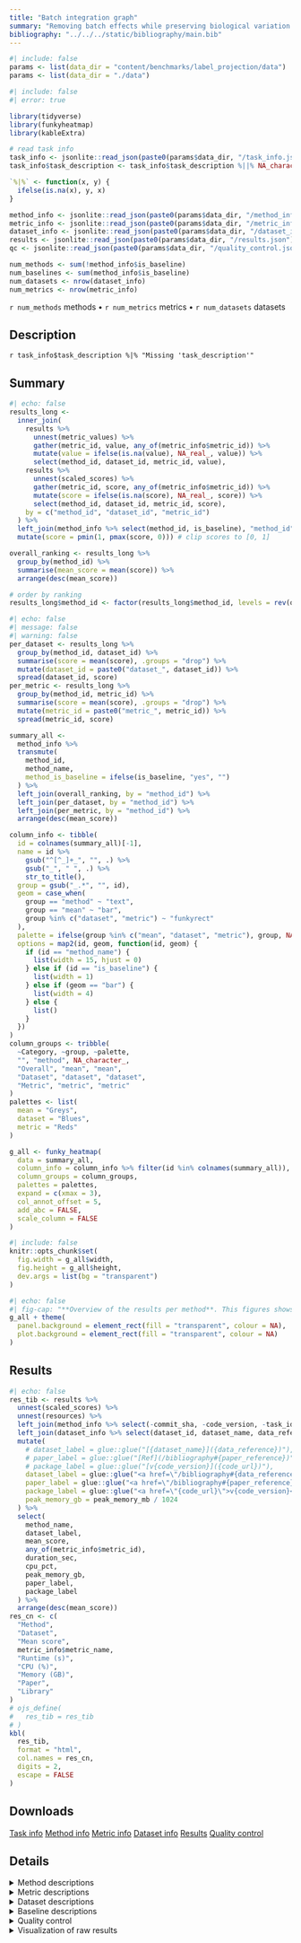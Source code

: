```yaml
---
title: "Batch integration graph"
summary: "Removing batch effects while preserving biological variation (graph output)"
bibliography: "../../../static/bibliography/main.bib"
---
```




```r
#| include: false
params <- list(data_dir = "content/benchmarks/label_projection/data")
params <- list(data_dir = "./data")
```


```r
#| include: false
#| error: true

library(tidyverse)
library(funkyheatmap)
library(kableExtra)

# read task info
task_info <- jsonlite::read_json(paste0(params$data_dir, "/task_info.json"))
task_info$task_description <- task_info$task_description %||% NA_character_

`%|%` <- function(x, y) {
  ifelse(is.na(x), y, x)
}

method_info <- jsonlite::read_json(paste0(params$data_dir, "/method_info.json"), simplifyVector = TRUE)
metric_info <- jsonlite::read_json(paste0(params$data_dir, "/metric_info.json"), simplifyVector = TRUE)
dataset_info <- jsonlite::read_json(paste0(params$data_dir, "/dataset_info.json"), simplifyVector = TRUE)
results <- jsonlite::read_json(paste0(params$data_dir, "/results.json"), simplifyVector = TRUE)
qc <- jsonlite::read_json(paste0(params$data_dir, "/quality_control.json"), simplifyVector = TRUE)

num_methods <- sum(!method_info$is_baseline)
num_baselines <- sum(method_info$is_baseline)
num_datasets <- nrow(dataset_info)
num_metrics <- nrow(metric_info)
```

:::{.content-hidden}
`r num_methods` methods • `r num_metrics` metrics • `r num_datasets` datasets
:::

## Description 
`r task_info$task_description %|% "Missing 'task_description'"`

## Summary

```r
#| echo: false
results_long <-
  inner_join(
    results %>%
      unnest(metric_values) %>%
      gather(metric_id, value, any_of(metric_info$metric_id)) %>%
      mutate(value = ifelse(is.na(value), NA_real_, value)) %>%
      select(method_id, dataset_id, metric_id, value),
    results %>%
      unnest(scaled_scores) %>%
      gather(metric_id, score, any_of(metric_info$metric_id)) %>%
      mutate(score = ifelse(is.na(score), NA_real_, score)) %>%
      select(method_id, dataset_id, metric_id, score),
    by = c("method_id", "dataset_id", "metric_id")
  ) %>%
  left_join(method_info %>% select(method_id, is_baseline), "method_id") %>%
  mutate(score = pmin(1, pmax(score, 0))) # clip scores to [0, 1]

overall_ranking <- results_long %>%
  group_by(method_id) %>%
  summarise(mean_score = mean(score)) %>%
  arrange(desc(mean_score))

# order by ranking
results_long$method_id <- factor(results_long$method_id, levels = rev(overall_ranking$method_id))
```

```r
#| echo: false
#| message: false
#| warning: false
per_dataset <- results_long %>%
  group_by(method_id, dataset_id) %>%
  summarise(score = mean(score), .groups = "drop") %>%
  mutate(dataset_id = paste0("dataset_", dataset_id)) %>%
  spread(dataset_id, score)
per_metric <- results_long %>%
  group_by(method_id, metric_id) %>%
  summarise(score = mean(score), .groups = "drop") %>%
  mutate(metric_id = paste0("metric_", metric_id)) %>%
  spread(metric_id, score)

summary_all <- 
  method_info %>%
  transmute(
    method_id,
    method_name,
    method_is_baseline = ifelse(is_baseline, "yes", "")
  ) %>%
  left_join(overall_ranking, by = "method_id") %>%
  left_join(per_dataset, by = "method_id") %>%
  left_join(per_metric, by = "method_id") %>%
  arrange(desc(mean_score))

column_info <- tibble(
  id = colnames(summary_all)[-1],
  name = id %>%
    gsub("^[^_]+_", "", .) %>%
    gsub("_", " ", .) %>%
    str_to_title(),
  group = gsub("_.*", "", id),
  geom = case_when(
    group == "method" ~ "text",
    group == "mean" ~ "bar",
    group %in% c("dataset", "metric") ~ "funkyrect"
  ),
  palette = ifelse(group %in% c("mean", "dataset", "metric"), group, NA_character_),
  options = map2(id, geom, function(id, geom) {
    if (id == "method_name") {
      list(width = 15, hjust = 0)
    } else if (id == "is_baseline") {
      list(width = 1)
    } else if (geom == "bar") {
      list(width = 4)
    } else {
      list()
    }
  })
)
column_groups <- tribble(
  ~Category, ~group, ~palette,
  "", "method", NA_character_,
  "Overall", "mean", "mean",
  "Dataset", "dataset", "dataset",
  "Metric", "metric", "metric"
)
palettes <- list(
  mean = "Greys",
  dataset = "Blues",
  metric = "Reds"
)

g_all <- funky_heatmap(
  data = summary_all,
  column_info = column_info %>% filter(id %in% colnames(summary_all)),
  column_groups = column_groups,
  palettes = palettes,
  expand = c(xmax = 3),
  col_annot_offset = 5,
  add_abc = FALSE,
  scale_column = FALSE
)
```

```r
#| include: false
knitr::opts_chunk$set(
  fig.width = g_all$width,
  fig.height = g_all$height,
  dev.args = list(bg = "transparent")
)
```

```r
#| echo: false
#| fig-cap: "**Overview of the results per method**. This figures shows the mean of the scaled scores (group Overall), the mean scores per dataset (group Dataset) and the mean scores per metric (group Metric)."
g_all + theme(
  panel.background = element_rect(fill = "transparent", colour = NA),
  plot.background = element_rect(fill = "transparent", colour = NA)
)
```


:::{.content-hidden}
## Results

```r
#| echo: false
res_tib <- results %>%
  unnest(scaled_scores) %>%
  unnest(resources) %>%
  left_join(method_info %>% select(-commit_sha, -code_version, -task_id), by = "method_id") %>%
  left_join(dataset_info %>% select(dataset_id, dataset_name, data_reference), by = "dataset_id") %>%
  mutate(
    # dataset_label = glue::glue("[{dataset_name}]({data_reference})"),
    # paper_label = glue::glue("[Ref](/bibliography#{paper_reference})"),
    # package_label = glue::glue("[v{code_version}]({code_url})"),
    dataset_label = glue::glue("<a href=\"/bibliography#{data_reference}\">{dataset_name}</a>"),
    paper_label = glue::glue("<a href=\"/bibliography#{paper_reference}\">Ref</a>"),
    package_label = glue::glue("<a href=\"{code_url}\">v{code_version}</a>"),
    peak_memory_gb = peak_memory_mb / 1024
  ) %>%
  select(
    method_name,
    dataset_label,
    mean_score,
    any_of(metric_info$metric_id),
    duration_sec,
    cpu_pct,
    peak_memory_gb,
    paper_label,
    package_label
  ) %>%
  arrange(desc(mean_score))
res_cn <- c(
  "Method",
  "Dataset",
  "Mean score",
  metric_info$metric_name,
  "Runtime (s)",
  "CPU (%)",
  "Memory (GB)",
  "Paper",
  "Library"
)
# ojs_define(
#   res_tib = res_tib
# )
kbl(
  res_tib,
  format = "html",
  col.names = res_cn,
  digits = 2,
  escape = FALSE
)
```
:::

## Downloads

<a href="data/task_info.json" class="btn btn-secondary">Task info</a>
<a href="data/method_info.json" class="btn btn-secondary">Method info</a>
<a href="data/metric_info.json" class="btn btn-secondary">Metric info</a>
<a href="data/dataset_info.json" class="btn btn-secondary">Dataset info</a>
<a href="data/results.json" class="btn btn-secondary">Results</a>
<a href="data/quality_control.json" class="btn btn-secondary">Quality control</a>

## Details

<details><summary>Method descriptions</summary>

```r
#| echo: false
# show each method just once
lines <- pmap_chr(method_info, function(method_name, method_description, paper_reference, code_url, ...) {
  if (!is.na(code_url)) {
    method_name <- glue::glue("[{method_name}]({code_url})")
  }
  ref <- 
    if (!is.na(paper_reference)) {
      glue::glue(" [[{paper_reference}]](/bibliography#{paper_reference})")
    } else {
      ""
    }
  summ <- (method_description %|% "Missing 'method_description'") %>% str_replace_all("\\. *$", "")
  glue::glue("* **{method_name}**: {summ}.{ref}")
})
knitr::asis_output(lines)
```
</details>

<details><summary>Metric descriptions</summary>

```r
#| echo: false
lines <- pmap_chr(metric_info, function(metric_name, metric_description, paper_reference, ...) {
  ref <- 
    if (!is.na(paper_reference)) {
      glue::glue(" [[{paper_reference}]](/bibliography#{paper_reference})")
    } else {
      ""
    }
  summ <- (metric_description %|% "Missing 'metric_description'") %>% str_replace_all("\\. *$", "")
  glue::glue("* **{metric_name}**: {summ}.{ref}")
})
knitr::asis_output(lines)
```
</details>

<details><summary>Dataset descriptions</summary>

```r
#| echo: false
lines <- pmap_chr(dataset_info, function(dataset_name, dataset_description, data_reference, ...) {
  ref <- 
    if (!is.na(data_reference)) {
      glue::glue(" [[{data_reference}]](/bibliography#{data_reference})")
    } else {
      ""
    }
  summ <- (dataset_description %|% "Missing 'dataset_description'") %>% str_replace_all("\\. *$", "")
  glue::glue("* **{dataset_name}**: {summ}.{ref}")
})
knitr::asis_output(lines)
```
</details>

<details><summary>Baseline descriptions</summary>

```r
#| echo: false
baselines <- method_info %>% filter(is_baseline)
lines <- pmap_chr(baselines, function(method_name, method_description, reference, code_url, ...) {
  summ <- (method_description %|% "Missing 'method_description'") %>% str_replace_all("\\. *$", "")
  glue::glue("* **{method_name}**: {summ}.")
})
knitr::asis_output(lines)
```
</details>

<details><summary>Quality control</summary>

```r
#| echo: false
qc_print <- qc %>% 
  filter(severity > 0) %>%
  mutate(
    test = case_when(
      severity == 0 ~ "✓",
      severity == 1 ~ "✗",
      severity == 2 ~ "✗✗",
      TRUE ~ "✗✗✗"
    ),
    color = ifelse(severity == 0, "green", "red")
  ) %>%
  arrange(desc(severity_value), category, name)

if (nrow(qc_print) > 0) {
  qc_print %>% 
    transmute(
      Category = category,
      Name = name,
      Value = value,
      Condition = code,
      Severity = test
    ) %>%
    kbl(format = "html") %>%
    kable_styling() %>%
    kable_paper() %>%
    column_spec(
      5, 
      color = qc_print$color
    ) %>%
    column_spec(
      1:5,
      tooltip = qc_print$message
    )
} else {
  knitr::asis_output("✓ All checks succeeded!")
}
```

</details>

<details><summary>Visualization of raw results</summary>

```r
#| include: false
knitr::opts_chunk$set(
  fig.width = 10,
  fig.height = nrow(method_info) * nrow(metric_info) / 4
)
```

```r
ggplot(results_long %>% arrange(method_id)) +
  geom_vline(aes(xintercept = x), tibble(x = c(0, 1)), linetype = "dashed", alpha = .5, colour = "red") +
  geom_path(aes(score, method_id, group = dataset_id), alpha = .25) +
  geom_point(aes(score, method_id, colour = is_baseline)) +
  facet_wrap(~metric_id, ncol = 1, scales = "free") +
  theme_bw() +
  labs(x = NULL, y = NULL)
```

</details>

